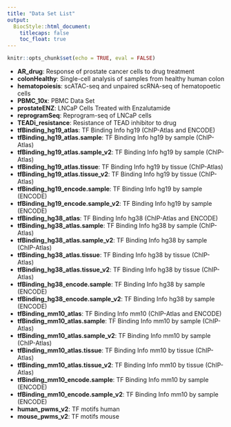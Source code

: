 ```yaml
---
title: "Data Set List"
output:
  BiocStyle::html_document:
    titlecaps: false
    toc_float: true
---
```


```r
knitr::opts_chunk$set(echo = TRUE, eval = FALSE)
```

+ **AR_drug**: Response of prostate cancer cells to drug treatment
+ **colonHealthy**: Single-cell analysis of samples from healthy human colon
+ **hematopoiesis**: scATAC-seq and unpaired scRNA-seq of hematopoetic cells
+ **PBMC_10x**: PBMC Data Set
+ **prostateENZ**: LNCaP Cells Treated with Enzalutamide
+ **reprogramSeq**: Reprogram-seq of LNCaP cells
+ **TEADi_resistance**: Resistance of TEAD inhibitor to drug
+ **tfBinding_hg19_atlas**: TF Binding Info hg19 (ChIP-Atlas and ENCODE)
+ **tfBinding_hg19_atlas.sample**: TF Binding Info hg19 by sample (ChIP-Atlas)
+ **tfBinding_hg19_atlas.sample_v2**: TF Binding Info hg19 by sample (ChIP-Atlas)
+ **tfBinding_hg19_atlas.tissue**: TF Binding Info hg19 by tissue (ChIP-Atlas)
+ **tfBinding_hg19_atlas.tissue_v2**: TF Binding Info hg19 by tissue (ChIP-Atlas)
+ **tfBinding_hg19_encode.sample**: TF Binding Info hg19 by sample (ENCODE)
+ **tfBinding_hg19_encode.sample_v2**: TF Binding Info hg19 by sample (ENCODE)
+ **tfBinding_hg38_atlas**: TF Binding Info hg38 (ChIP-Atlas and ENCODE)
+ **tfBinding_hg38_atlas.sample**: TF Binding Info hg38 by sample (ChIP-Atlas)
+ **tfBinding_hg38_atlas.sample_v2**: TF Binding Info hg38 by sample (ChIP-Atlas)
+ **tfBinding_hg38_atlas.tissue**: TF Binding Info hg38 by tissue (ChIP-Atlas)
+ **tfBinding_hg38_atlas.tissue_v2**: TF Binding Info hg38 by tissue (ChIP-Atlas)
+ **tfBinding_hg38_encode.sample**: TF Binding Info hg38 by sample (ENCODE)
+ **tfBinding_hg38_encode.sample_v2**: TF Binding Info hg38 by sample (ENCODE)
+ **tfBinding_mm10_atlas**: TF Binding Info mm10 (ChIP-Atlas and ENCODE)
+ **tfBinding_mm10_atlas.sample**: TF Binding Info mm10 by sample (ChIP-Atlas)
+ **tfBinding_mm10_atlas.sample_v2**: TF Binding Info mm10 by sample (ChIP-Atlas)
+ **tfBinding_mm10_atlas.tissue**: TF Binding Info mm10 by tissue (ChIP-Atlas)
+ **tfBinding_mm10_atlas.tissue_v2**: TF Binding Info mm10 by tissue (ChIP-Atlas)
+ **tfBinding_mm10_encode.sample**: TF Binding Info mm10 by sample (ENCODE)
+ **tfBinding_mm10_encode.sample_v2**: TF Binding Info mm10 by sample (ENCODE)
+ **human_pwms_v2**: TF motifs human
+ **mouse_pwms_v2**: TF motifs mouse

